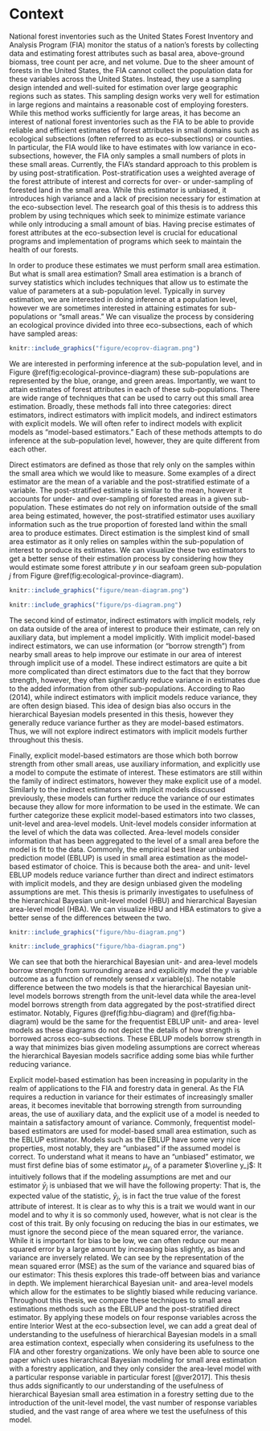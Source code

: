 # Context {#context}

National forest inventories such as the United States Forest Inventory and Analysis Program (FIA) monitor the status of a nation's forests by collecting data and estimating forest attributes such as basal area, above-ground biomass, tree count per acre, and net volume. Due to the sheer amount of forests in the United States, the FIA cannot collect the population data for these variables across the United States. Instead, they use a sampling design intended and well-suited for estimation over large geographic regions such as states. This sampling design works very well for estimation in large regions and maintains a reasonable cost of employing foresters. While this method works sufficiently for large areas, it has become an interest of national forest inventories such as the FIA to be able to provide reliable and efficient estimates of forest attributes in small domains such as ecological subsections (often referred to as eco-subsections) or counties. In particular, the FIA would like to have estimates with low variance in eco-subsections, however, the FIA only samples a small numbers of plots in these small areas. Currently, the FIA's standard approach to this problem is by using post-stratification. Post-stratification uses a weighted average of the forest attribute of interest and corrects for over- or under-sampling of forested land in the small area. While this estimator is unbiased, it introduces high variance and a lack of precision necessary for estimation at the eco-subsection level. The research goal of this thesis is to address this problem by using techniques which seek to minimize estimate variance while only introducing a small amount of bias. Having precise estimates of forest attributes at the eco-subsection level is crucial for educational programs and implementation of programs which seek to maintain the health of our forests.

In order to produce these estimates we must perform small area estimation. But what is small area estimation? Small area estimation is a branch of survey statistics which includes techniques that allow us to estimate the value of parameters at a sub-population level. Typically in survey estimation, we are interested in doing inference at a population level, however we are sometimes interested in attaining estimates for sub-populations or "small areas." We can visualize the process by considering an ecological province divided into three eco-subsections, each of which have sampled areas:
```r
knitr::include_graphics("figure/ecoprov-diagram.png")
```
We are interested in performing inference at the sub-population level, and in Figure \@ref(fig:ecological-province-diagram) these sub-populations are represented by the blue, orange, and green areas. Importantly, we want to attain estimates of forest attributes in each of these sub-populations. There are wide range of techniques that can be used to carry out this small area estimation. Broadly, these methods fall into three categories: direct estimators, indirect estimators with implicit models, and indirect estimators with explicit models. We will often refer to indirect models with explicit models as "model-based estimators." Each of these methods attempts to do inference at the sub-population level, however, they are quite different from each other. 

Direct estimators are defined as those that rely only on the samples within the small area which we would like to measure. Some examples of a direct estimator are the mean of a variable and the post-stratified estimate of a variable. The post-stratified estimate is similar to the mean, however it accounts for under- and over-sampling of forested areas in a given sub-population. These estimates do not rely on information outside of the small area being estimated, however, the post-stratified estimator uses auxiliary information such as the true proportion of forested land within the small area to produce estimates. Direct estimation is the simplest kind of small area estimator as it only relies on samples within the sub-population of interest to produce its estimates. We can visualize these two estimators to get a better sense of their estimation process by considering how they would estimate some forest attribute $y$ in our seafoam green sub-population $j$ from Figure \@ref(fig:ecological-province-diagram). 
```r
knitr::include_graphics("figure/mean-diagram.png")
```
```r
knitr::include_graphics("figure/ps-diagram.png")
```
The second kind of estimator, indirect estimators with implicit models, rely on data outside of the area of interest to produce their estimate, can rely on auxiliary data, but implement a model implicitly. With implicit model-based indirect estimators, we can use information (or "borrow strength") from nearby small areas to help improve our estimate in our area of interest through implicit use of a model. These indirect estimators are quite a bit more complicated than direct estimators due to the fact that they borrow strength, however, they often significantly reduce variance in estimates due to the added information from other sub-populations. According to Rao (2014), while indirect estimators with implicit models reduce variance, they are often design biased. This idea of design bias also occurs in the hierarchical Bayesian models presented in this thesis, however they generally reduce variance further as they are model-based estimators. Thus, we will not explore indirect estimators with implicit models further throughout this thesis. 

Finally, explicit model-based estimators are those which both borrow strength from other small areas, use auxiliary information, and explicitly use a model to compute the estimate of interest. These estimators are still within the family of indirect estimators, however they make explicit use of a model. Similarly to the indirect estimators with implicit models discussed previously, these models can further reduce the variance of our estimates because they allow for more information to be used in the estimate. We can further categorize these explicit model-based estimators into two classes, unit-level and area-level models. Unit-level models consider information at the level of which the data was collected. Area-level models consider information that has been aggregated to the level of a small area before the model is fit to the data. Commonly, the empirical best linear unbiased prediction model (EBLUP) is used in small area estimation as the model-based estimator of choice. This is because both the area- and unit- level EBLUP models reduce variance further than direct and indirect estimators with implicit models, and they are design unbiased given the modeling assumptions are met. This thesis is primarily investigates to usefulness of the hierarchical Bayesian unit-level model (HBU) and hierarchical Bayesian area-level model (HBA). We can visualize HBU and HBA estimators to give a better sense of the differences between the two.
```r
knitr::include_graphics("figure/hbu-diagram.png")
```
```r
knitr::include_graphics("figure/hba-diagram.png")
```
We can see that both the hierarchical Bayesian unit- and area-level models borrow strength from surrounding areas and explicitly model the $y$ variable outcome as a function of remotely sensed $x$ variable(s). The notable difference between the two models is that the hierarchical Bayesian unit-level models borrows strength from the unit-level data while the area-level model borrows strength from data aggregated by the post-stratified direct estimator. Notably, Figures \@ref(fig:hbu-diagram) and \@ref(fig:hba-diagram) would be the same for the frequentist EBLUP unit- and area- level models as these diagrams do not depict the details of how strength is borrowed across eco-subsections. These EBLUP models borrow strength in a way that minimizes bias given modeling assumptions are correct whereas the hierarchical Bayesian models sacrifice adding some bias while further reducing variance.

Explicit model-based estimation has been increasing in popularity in the realm of applications to the FIA and forestry data in general. As the FIA requires a reduction in variance for their estimates of increasingly smaller areas, it becomes inevitable that borrowing strength from surrounding areas, the use of auxiliary data, and the explicit use of a model is needed to maintain a satisfactory amount of variance. Commonly, frequentist model-based estimators are used for model-based small area estimation, such as the EBLUP estimator. Models such as the EBLUP have some very nice properties, most notably, they are "unbiased" if the assumed model is correct. To understand what it means to have an "unbiased" estimator, we must first define bias of some estimator $\mu_{y_j}$ of a parameter $\overline y_j$: 
\begin{align}
\text{Bias}(\mu_{y_j}) = E[\overline y_j] - \mu_{y_j}
\end{align}
It intuitively follows that if the modeling assumptions are met and our estimator $\bar y_j$ is unbiased that we will have the following property:
\begin{align}
\text{Bias}(\mu_{y_j}) = E[\overline y_j] - \mu_{y_j} = 0
\end{align}
That is, the expected value of the statistic, $\bar y_j$, is in fact the true value of the forest attribute of interest. It is clear as to why this is a trait we would want in our model and to why it is so commonly used, however, what is not clear is the cost of this trait. By only focusing on reducing the bias in our estimates, we must ignore the second piece of the mean squared error, the variance. While it is important for bias to be low, we can often reduce our mean squared error by a large amount by increasing bias slightly, as bias and variance are inversely related. We can see by the representation of the mean squared error (MSE) as the sum of the variance and squared bias of our estimator: 
\begin{align}
\text{MSE}(\overline y_j) = \text{Var}(\overline y_j) + \text{Bias}(\overline y_j,~ \mu_{y_j})^2
\end{align}
This thesis explores this trade-off between bias and variance in depth. We implement hierarchical Bayesian unit- and area-level models which allow for the estimates to be slightly biased while reducing variance. Throughout this thesis, we compare these techniques to small area estimations methods such as the EBLUP and the post-stratified direct estimator. By applying these models on four response variables across the entire Interior West at the eco-subsection level, we can add a great deal of understanding to the usefulness of hierarchical Bayesian models in a small area estimation context, especially when considering its usefulness to the FIA and other forestry organizations. We only have been able to source one paper which uses hierarchical Bayesian modeling for small area estimation with a forestry application, and they only consider the area-level model with a particular response variable in particular forest [@ver2017]. This thesis thus adds significantly to our understanding of the usefulness of hierarchical Bayesian small area estimation in a forestry setting due to the introduction of the unit-level model, the vast number of response variables studied, and the vast range of area where we test the usefulness of this model. 


<!-- The amount of information used from outside areas is decided by the posterior density of ratio of the between-area variance and the within-area variance. -->

<!-- *provides background material on the topic and other approaches, and identifies what is added by this thesis* -->
<!-- To implement these models, there are two statistical schools of thought: frequentist methods and Bayesian methods. Frequentist models are the most common for estimation of forest attributes in small area estimation [CITE LOTS OF PAPERS HERE]. However, Bayesian methods have been used at the area-level for small area estunation of of forest attributes [@ver2017]. While frequentist methods are often viewed as the "default" method for doing small area estimation, there are many benefits of tackling these problems from a Bayesian perspective. Notably, Bayesian estimation utilizes prior distributions which allow us to quantify our prior uncertainty about the values of each parameter.  -->